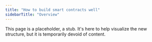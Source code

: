 ```yaml
---
title: "How to build smart contracts well"
sidebarTitle: "Overview"
---
```


This page is a placeholder, a stub. It's here to help visualize the new structure, but it is temporarily devoid of content.
